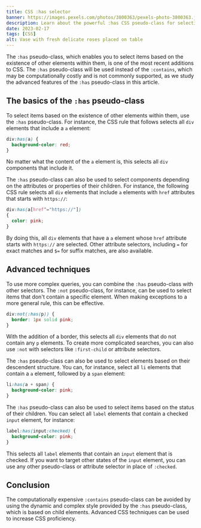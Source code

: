 ```yaml
---
title: CSS :has selector
banner: https://images.pexels.com/photos/3800363/pexels-photo-3800363.jpeg?auto=compress&cs=tinysrgb&w=1260&h=750&dpr=1
description: Learn about the powerful :has CSS pseudo-class for selecting elements based on the existence of other elements within them.
date: 2023-02-17
tags: [CSS]
alt: Vase with fresh delicate roses placed on table
---
```


The `:has` pseudo-class, which enables you to select items based on the existence of other elements within them, is one of the most recent additions to CSS. The `:has` pseudo-class will be used instead of the `:contains`, which may be computationally costly and is not commonly supported, as we study the advanced features of the `:has` pseudo-class in this article.

## The basics of the `:has` pseudo-class

To select items based on the existence of other elements within them, use the `:has` pseudo-class. For instance, the CSS rule that follows selects all `div` elements that include a `a` element:

```css
div:has(a) {
  background-color: red;
}
```

No matter what the content of the `a` element is, this selects all `div` components that include it.

The `:has` pseudo-class can also be used to select components depending on the attributes or properties of their children. For instance, the following CSS rule selects all `div` elements that include `a` elements with `href` attributes that starts with `https://`:

```css
div:has(a[href^="https://"])
{
  color: pink;
}
```

By doing this, all `div` elements that have a `a` element whose `href` attribute starts with `https://` are selected. Other attribute selectors, including `=` for exact matches and `$=` for suffix matches, are also available.

## Advanced techniques

To use more complex queries, you can combine the `:has` pseudo-class with other selectors. The `:not` pseudo-class, for instance, can be used to select items that don't contain a specific element. When making exceptions to a more general rule, this can be effective.

```css
div:not(:has(p)) {
  border: 1px solid pink;
}
```

With the addition of a border, this selects all `div` elements that do not contain any `p` elements. To create more complicated searches, you can also use `:not` with selectors like `:first-child` or attribute selectors.

The `:has` pseudo-class can also be used to select elements based on their descendent structure. You can, for instance, select all `li` elements that contain a `a` element, followed by a `span` element:

```css
li:has(a + span) {
  background-color: pink;
}
```

The `:has` pseudo-class can also be used to select items based on the status of their children. You can select all `label` elements that contain a checked `input` element, for instance:

```css
label:has(input:checked) {
  background-color: pink;
}
```

This selects all `label` elements that contain an `input` element that is checked. If you want to target other states of the `input` element, you can use any other pseudo-class or attribute selector in place of `:checked`.

## Conclusion

The computationally expensive `:contains` pseudo-class can be avoided by using the dynamic and complex style provided by the `:has` pseudo-class, which is based on child elements. Advanced CSS techniques can be used to increase CSS proficiency.
